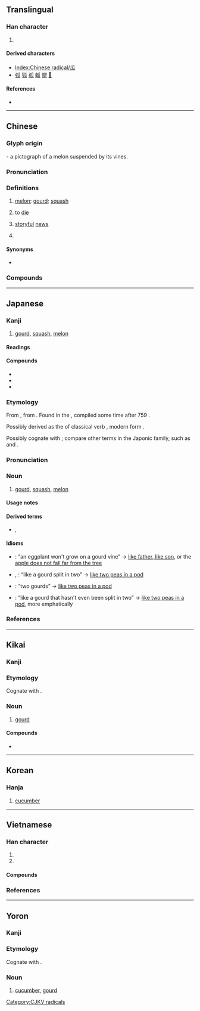 {{also|爪}}
{{character info/new}}
==Translingual==
{{stroke order|type=animate}}

===Han character===
{{Han char|rn=97|rad=瓜|as=00|sn=5|snj=6|four=72230|canj=HVIO|ids=⿸𠂆⿰厶乀,⿻𤓰丶}}

# {{mul-kangxi radical-def}}

====Derived characters====
* [[Index:Chinese radical/瓜]]
* [[弧]] [[狐]] [[孤]] [[蛌]] [[瓣]] [[𩂡]]

====References====
* {{Han ref|kx=0746.010|dkj=21371|dj=1154.140|hdz=42654.010|uh=74DC|ud=29916|bh=A5CA|bd=42442}}

----

==Chinese==
{{zh-forms|alt=苽}}
{{zh-wp|zh:瓜|en:Melon|en:Gourd|en:Radical 97}}

===Glyph origin===
{{Han etym}}
{{liushu|p}} - a pictograph of a melon suspended by its vines.
===Pronunciation===
{{zh-pron
|m=guā
|m-s=gua1
|dg=гуа1
|c=gwaa1
|c-t=
|g=
|h=pfs=kôa
|j=
|mb=guá
|md=guă
|mn=xm,qz,tw:koe/koa
|mn_note=Xiamen, Quanzhou, Taiwan: koe - vernacular; koa - literary
|mn-t=guê1
|w=1ko
|x=
|mc=y
|oc=y
|cat=n,c:v,pn
}}

===Definitions===
{{zh-hanzi}}

# [[melon]]; [[gourd]]; [[squash]]
# {{lb|zh|Cantonese|slang|humorous}} to [[die]]
# {{lb|zh|Mainland|slang|neologism}} [[storyful]] [[news]]
# {{surname|zh}}

====Synonyms====
* {{sense|to die}}
{{zh-syn-saurus|死亡}}

===Compounds===
{{zh-der|白瓜|西瓜|瓜蒂|瓜分|瓜李之嫌|瓜連|瓜紐|瓜農|瓜皮帽|瓜剖豆分|瓜仁|瓜熟蒂落|瓜藤|瓜田李下|瓜條|瓜蔓|瓜子|瓜子臉|佛手瓜|南瓜|及瓜而代|呆瓜|傻瓜相機|傻瓜|刺瓜|地瓜簽|匏瓜|及瓜|哈密瓜|地若瓜分|倭瓜|一瓜一蒂|嗑瓜子|匏瓜空懸|尼加拉瓜|寒瓜|地瓜|厄瓜多|劉全進瓜|冬瓜|瓜代|瓜田之嫌|浮瓜避暑|番木瓜|瓜子殼|瓜果筵|稍瓜打驢|瓜瓞|滾瓜爛熟|東瓜茄子|破瓜|瓜瓞綿綿|打瓜子|瓜子金|瓜秧|打響瓜兒|水底納瓜|番瓜|瓜月|浮瓜沉李|有瓜葛|木瓜|沉李浮瓜|木瓜酵素|滾瓜溜圓|種瓜得瓜|瓜搭|故侯瓜|砍瓜切菜|矮冬瓜|瓜期|瓜蔓抄|澆瓜之惠|癩瓜|王瓜|甜瓜|甘瓜苦蒂|瓜葛之親|瓜葛|瓜祭|瓜瓤|瓜洲|瓜棚|瓜架|瓜果|瓜時|瓜字初分|瓜地馬拉|瓜分豆剖|瓜子仁|瓜科|灌瓜之義|投瓜|滾瓜兒|瓠瓜|洋香瓜|水裡納瓜|抱蔓摘瓜|瓟瓜|東陵瓜|李下瓜田|醉瓜|綿綿瓜瓞|黃瓜|絲瓜絡|金瓜|頂瓜皮|絲瓜|腦袋瓜|老王賣瓜|順藤摸瓜|豆剖瓜分|蒲瓜|苦瓜臉|腦瓜頂兒|腦袋瓜子|老醃瓜|菜瓜布|苦瓜|鯽瓜兒|馬鈴瓜|香瓜|醬瓜|花瓜|馬拿瓜|金瓜石|糖瓜|老倭瓜|越瓜|西瓜子兒|西瓜帽|花木瓜|菜瓜|阿空卡瓜|胡瓜|瓜州|南瓜燈|傑克南瓜燈}}

{{zh-cat|Intermediate|Death}}

----

==Japanese==

===Kanji===
{{ja-kanji|grade=|rs=瓜00}}

# [[gourd]], [[squash]], [[melon]]

====Readings====
{{ja-readings
|goon=け<け<くゑ
|kanon=か<くわ
|kun=うり-
}}

====Compounds====
* {{ja-r|西%瓜|すい%か|[[watermelon]]}}
* {{ja-r|南瓜|なんか}}
* {{ja-r|南瓜|カボチャ|[[squash]]}}

===Etymology===
<div style="float:right;">
{{wikipedia|lang=ja}}
{{wikipedia|Gourd}}
{{wikipedia|Cucurbita|Squash}}
{{wikipedia|Melon}}
</div>
{{ja-kanjitab|yomi=k|うり}}

From {{inh|ja|ojp|-}}, from {{inh|ja|jpx-pro|*ori}}. Found in the ''{{w|Man'yōshū}}'', compiled some time after 759 {{CE}}.

Possibly derived as the {{m|ja|連用形|tr=ren'yōkei||continuative or stem form}} of classical verb {{m|ja|熟る|tr=uru}}, modern form {{m|ja|熟れる|tr=ureru||to [[ripen]]}}.

Possibly cognate with {{cog|ko|오이||[[cucumber]]}}; compare other terms in the Japonic family, such as {{cog|kzg|瓜|tr=ui}} and {{cog|yox|瓜|tr=ui}}.

===Pronunciation===
{{ja-pron|yomi=k|うり|acc=1|acc_ref=DJR}}

===Noun===
{{ja-noun|うり|ウリ}}

# [[gourd]], [[squash]], [[melon]]

====Usage notes====
{{U:ja:biology|ウリ}}

====Derived terms====
* {{ja-r|胡瓜|きゅうり|rom=-}}, {{ja-r|黄瓜|きゅうり|[[cucumber]]}}

====Idioms====
{{der-top|Idioms}}
* {{ja-r|瓜の蔓には茄子はならぬ|うり の つる に は なすび は ならぬ}}: “an eggplant won't grow on a gourd vine” → [[like father, like son]], or the [[apple does not fall far from the tree]]
* {{ja-r|瓜を二つに割ったよう|うり を ふたつ に わった よう}}, {{ja-r|瓜を二つに割りたる如し|うり を ふたつ に わりたる ごとし}}: “like a gourd split in two” → [[like two peas in a pod]]
* {{ja-r|瓜二つ|うり ふたつ}}: “two gourds” → [[like two peas in a pod]]
* {{ja-r|瓜を二つに割らずそのまま|うり を ふたつ に わらず その まま}}: “like a gourd that hasn't even been split in two” → [[like two peas in a pod]], more emphatically
{{der-bottom}}

===References===
<references/>

----

==Kikai==
{{attention|kzg}}

===Kanji===
{{head|kzg|Han character|hiragana|うい|romaji|ui}}

===Etymology===
Cognate with {{cog|ja|瓜|tr=uri|t=gourd, squash, melon}}.

===Noun===
{{head|kzg|noun|hiragana|うい|romaji|ui|sort=うい}}

# [[gourd]]

====Compounds====
{{top2}}
* {{l|kzg|胡瓜|tr=きうい, kiui|t=cucumber}}
{{bottom}}

----

==Korean==

===Hanja===
{{ko-hanja/new|오이|과}}

# [[cucumber]]

----

==Vietnamese==

===Han character===
{{vi-readings|rs=瓜00
|hanviet=qua-tdcndg;gdhn;bonet
|phienthiet=
|nom=qua-bonet;genibrel;taberd, dưa-tdcndg;btcn, co-tdcndg
}}

# {{han tu form of|qua|[[melon]]}}
# {{Nom form of|dưa|[[melon]]}}

====Compounds====
{{der3|vi
|{{vi-l|苦瓜|khổ qua}}
}}

===References===
<references/>

----

==Yoron==
{{attention|yox}}

===Kanji===
{{head|yox|Han character|hiragana|うい|romaji|ui}}

===Etymology===
Cognate with {{cog|ja|瓜|tr=uri|t=gourd, squash, melon}}.

===Noun===
{{head|yox|noun|hiragana|うい|romaji|ui|sort=うい}}

# [[cucumber]], [[gourd]]

[[Category:CJKV radicals]]
